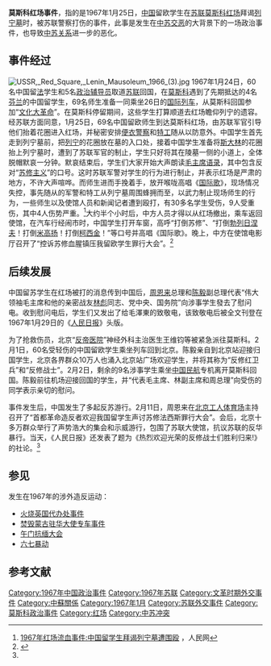 '''莫斯科红场事件'''，指的是1967年1月25日，[[中国|中国]]留欧学生在[[苏联|苏联]][[莫斯科|莫斯科]][[红场|红场]]拜谒[[列宁墓|列宁墓]]时，被苏联警察打伤的事件，此事是发生在[[中苏交恶|中苏交恶]]的大背景下的一场政治事件，也导致[[中苏关系|中苏关系]]进一步的恶化。

== 事件经过 ==
[[File:USSR,_Red_Square,_Lenin_Mausoleum_1966_(3).jpg|right]]
1967年1月24日，60名中国留[[法国|法]]学生和5名[[政治辅导员|政治辅导员]]取道[[苏联|苏联]]回国，在[[莫斯科|莫斯科]]遇到了先期抵达的4名[[芬兰|芬兰]]的中国留学生，69名师生准备一同乘坐26日的[[K3/4次列车|国际列车]]，从莫斯科回国参加“[[文化大革命|文化大革命]]”。在莫斯科停留期间，这些学生打算顺道去红场瞻仰列宁的遗容。经苏联方面同意，1月25日，69名中国留欧师生到达莫斯科红场，由苏联军官引导他们抬着花圈进入红场，并秘密安排[[便衣警察|便衣警察]]和[[克格勃|特工]]随从以防意外。中国学生首先走到列宁墓前，把[[列宁|列宁]]的花圈放在墓的入口处，接着中国学生准备将[[斯大林|斯大林]]的花圈抬上列宁墓时，遭到了苏联军官的制止，学生只好将其在陵墓一侧的小道上，全体脱帽默哀一分钟。默哀结束后，学生们大家开始大声朗读[[毛主席语录|毛主席语录]]，其中包含反对“[[修正主义_(马克思主义)|苏修主义]]”的口号。这时苏联军警对学生的行为进行制止，并表示红场是严肃的地方，不许大声喧哗。而师生进而手挽着手，放开喉咙高唱《[[国际歌|国际歌]]》，现场情况失控，事先随从的军警和特工从列宁墓周围蜂拥而至，以武力制止现场师生的行为，一些师生以及使馆人员和新闻记者遭到殴打，有30多名学生受伤，9人受重伤，其中4人伤势严重。<ref name=peoplesdaily>[http://history.people.com.cn/GB/205396/15485083.html 1967年红场流血事件:中国留学生拜谒列宁墓遭围殴] {{Wayback|url=http://history.people.com.cn/GB/205396/15485083.html |date=20200601043107 }}，人民网</ref>大约半个小时后，中方人员才得以从红场撤出，乘车返回使馆，在汽车行经闹市时，中国学生打开车窗，高呼“打倒苏修”、“打倒[[列昂尼德·伊里奇·勃列日涅夫|勃列日涅夫]]！打倒[[阿纳斯塔斯·伊万诺维奇·米高扬|米高扬]]！打倒[[阿列克谢·尼古拉耶维奇·柯西金|柯西金]]！”等口号并高唱《国际歌》。晚上，中方在使馆电影厅召开了“控诉苏修血腥镇压我留欧学生罪行大会”。<ref name=yzx>{{cite web|title=杨赞贤：文革中国留学生莫斯科红场流血记|url=http://www.21ccom.net/articles/lsjd/lsjj/article_20140313102277.html|date=2014-03-13|publisher=[[共识网|共识网]]|archiveurl=https://web.archive.org/web/20160305021753/http://www.21ccom.net/articles/lsjd/lsjj/article_20140313102277.html|archivedate=2016-03-05|deadurl=yes|accessdate=2015-05-10}}</ref>

== 后续发展 ==
中国留苏学生在红场被打的消息传到中国后，[[周恩来|周恩来]]总理和[[陈毅|陈毅]]副总理代表“伟大领袖毛主席和他的亲密战友[[林彪|林彪]]同志、党中央、国务院”向涉事学生發去了慰问电。收到慰问电后，学生们又发出了给毛澤東的致敬电，该致敬电后被全文刊登在1967年1月29日的《[[人民日报|人民日报]]》头版。

为了抢救伤员，北京“[[北京协和医院|反帝医院]]”神经外科主治医生王维钧等被紧急派往莫斯科。2月1日，60名受轻伤的中国留欧学生乘坐列车回到北京。陈毅亲自到北京站迎接归国学生，北京各界群众10万人也涌入北京站广场欢迎学生，并将其称为“反修红卫兵”和“反修战士”。2月2日，剩余的9名涉事学生乘坐[[中国民航|中国民航]]专机离开莫斯科回国。陈毅前往机场迎接回国的学生，并“代表毛主席、林副主席和周总理”向受伤的同学表示亲切的慰问。

事件发生后，中国发生了多起反苏游行。2月11日，周恩来在[[北京工人体育场|北京工人体育场]]主持召开了“首都革命造反者欢迎我国留学生声讨苏修法西斯罪行大会”。会后，北京十多万群众举行了声势浩大的集会和示威游行，包围了苏联大使馆，抗议苏联的反华暴行。当天，《人民日报》还发表了题为《热烈欢迎光荣的反修战士们胜利归来!》的社论。<ref name=peoplesdaily/>

== 参见 ==
发生在1967年的涉外造反运动：
*[[火烧英国代办处事件|火烧英国代办处事件]]
*[[焚毁蒙古驻华大使专车事件|焚毁蒙古驻华大使专车事件]]
*[[午门抗缅大会|午门抗缅大会]]
*[[六七暴动|六七暴动]]

== 参考文献 ==
{{wikisource|痛击苏修混蛋们的疯狂挑衅！}}
{{Reflist|2}}

{{文革编年史}}
{{文革时期中国外交}}
[[Category:1967年中国政治事件|Category:1967年中国政治事件]]
[[Category:1967年苏联|Category:1967年苏联]]
[[Category:文革时期外交事件|Category:文革时期外交事件]]
[[Category:中蘇關係|Category:中蘇關係]]
[[Category:1967年1月|Category:1967年1月]]
[[Category:苏联外交事件|Category:苏联外交事件]]
[[Category:莫斯科政治事件|Category:莫斯科政治事件]]
[[Category:红场|Category:红场]]
[[Category:中苏冲突|Category:中苏冲突]]